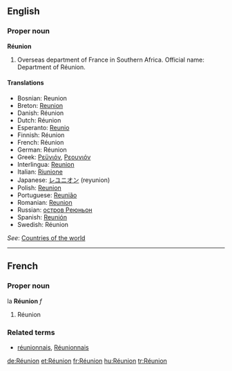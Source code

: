 ==English==
{{wikipedia}}

===Proper noun===
'''Réunion'''

# Overseas department of France in Southern Africa. Official name: Department of Réunion.

====Translations====
*Bosnian: Reunion {{m}}
*Breton: [[Reunion]]
*Danish: Réunion
*Dutch: Réunion
*Esperanto: [[Reunio]]
*Finnish: Réunion
*French: Réunion
*German: Réunion
*Greek: [[Ρεϋνιόν]], [[Ρεουνιόν]]
*Interlingua: [[Reunion]]
*Italian: [[Riunione]]
*Japanese: [[レユニオン]] (reyunion)
*Polish: [[Reunion]]
*Portuguese: [[Reunião]]
*Romanian: [[Reunion]] {{n}}
*Russian: [[остров Реюньон]]
*Spanish: [[Reunión]]
*Swedish: Réunion

''See'': [[Countries of the world]]

----

==French==

===Proper noun===
la '''Réunion''' ''f''

# Réunion

===Related terms===
*[[réunionnais]], [[Réunionnais]]

[[de:Réunion]]
[[et:Réunion]]
[[fr:Réunion]]
[[hu:Réunion]]
[[tr:Réunion]]